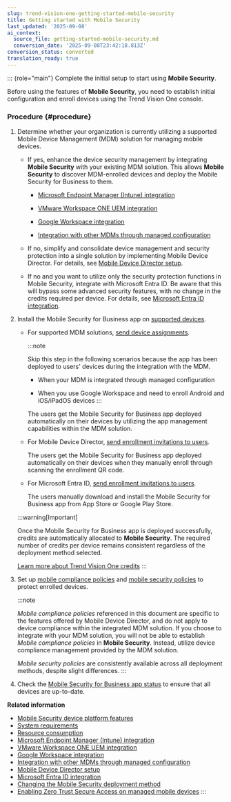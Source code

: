 ```yaml
---
slug: trend-vision-one-getting-started-mobile-security
title: Getting started with Mobile Security
last_updated: '2025-09-08'
ai_context:
  source_file: getting-started-mobile-security.md
  conversion_date: '2025-09-08T23:42:18.813Z'
conversion_status: converted
translation_ready: true
---
```


::: {role="main"}
Complete the initial setup to start using **Mobile Security**.

Before using the features of **Mobile Security**, you need to establish initial configuration and enroll devices using the Trend Vision One console.

### Procedure {#procedure}

1.  Determine whether your organization is currently utilizing a supported Mobile Device Management (MDM) solution for managing mobile devices.

    - If yes, enhance the device security management by integrating **Mobile Security** with your existing MDM solution. This allows **Mobile Security** to discover MDM-enrolled devices and deploy the Mobile Security for Business to them.

      - [Microsoft Endpoint Manager (Intune) integration](mem-intune-integration.mdx)

      - [VMware Workspace ONE UEM integration](vmware-workspace-one-uem.mdx)

      - [Google Workspace integration](google-workspace-integration.mdx)

      - [Integration with other MDMs through managed configuration](enroll-devices-managed-config.mdx)

    - If no, simplify and consolidate device management and security protection into a single solution by implementing Mobile Device Director. For details, see [Mobile Device Director setup](mobile-device-director-setup.mdx).

    - If no and you want to utilize only the security protection functions in Mobile Security, integrate with Microsoft Entra ID. Be aware that this will bypass some advanced security features, with no change in the credits required per device. For details, see [Microsoft Entra ID integration](integration-trend-vision.mdx).

2.  Install the Mobile Security for Business app on [supported devices](system-requirements-mobile.mdx).

    - For supported MDM solutions, [send device assignments](mobile-inventory.mdx).

      :::note

      Skip this step in the following scenarios because the app has been deployed to users' devices during the integration with the MDM.

      - When your MDM is integrated through managed configuration

      - When you use Google Workspace and need to enroll Android and iOS/iPadOS devices
      :::

      The users get the Mobile Security for Business app deployed automatically on their devices by utilizing the app management capabilities within the MDM solution.

    - For Mobile Device Director, [send enrollment invitations to users](setting-up-mobile-device-director.mdx).

      The users get the Mobile Security for Business app deployed automatically on their devices when they manually enroll through scanning the enrollment QR code.

    - For Microsoft Entra ID, [send enrollment invitations to users](mobile-inventory.mdx).

      The users manually download and install the Mobile Security for Business app from App Store or Google Play Store.

    :::warning[Important]

    Once the Mobile Security for Business app is deployed successfully, credits are automatically allocated to **Mobile Security**. The required number of credits per device remains consistent regardless of the deployment method selected.

    [Learn more about Trend Vision One credits](introducing-credit-based-licensing.mdx)
    :::

3.  Set up [mobile compliance policies](mobile-compliance-policies.mdx) and [mobile security policies](mobile-security-policies.mdx) to protect enrolled devices.

    :::note

    *Mobile compliance policies* referenced in this document are specific to the features offered by Mobile Device Director, and do not apply to device compliance within the integrated MDM solution. If you choose to integrate with your MDM solution, you will not be able to establish *Mobile compliance policies* in **Mobile Security**. Instead, utilize device compliance management provided by the MDM solution.

    *Mobile security policies* are consistently available across all deployment methods, despite slight differences.
    :::

4.  Check the [Mobile Security for Business app status](devices-tab.mdx) to ensure that all devices are up-to-date.

**Related information**

- [Mobile Security device platform features](mobile-security-platform-features.mdx)
- [System requirements](system-requirements-mobile.md "Mobile Security is compatible with Android, iOS/iPadOS, and ChromeOS operating systems. Find system requirements for each operating system below.")
- [Resource consumption](resource-consumption.md "Learn about the performance and resource consumption benchmarks of Mobile Security.")
- [Microsoft Endpoint Manager (Intune) integration](mem-intune-integration.md "Perform the integration to discover Microsoft Intune-enrolled mobile devices and deploy the Mobile Security for Business to the devices for increased visibility and management.")
- [VMware Workspace ONE UEM integration](vmware-workspace-one-uem.md "Perform the integration to discover VMware Workspace ONE UEM-enrolled mobile devices and deploy the Mobile Security for Business to the devices for increased visibility and management.")
- [Google Workspace integration](google-workspace-integration.md "Integrate Google Workspace with Mobile Security and deploy the Mobile Security for Business app to get increased visibility into your managed mobile devices.")
- [Integration with other MDMs through managed configuration](enroll-devices-managed-config.md "Mobile Security allows you to enroll devices managed by any MDM solution that supports managed configuration.")
- [Mobile Device Director setup](mobile-device-director-setup.md "Set up Mobile Device Director to streamline device management, compliance check, mobile security, and data protection in a single solution.")
- [Microsoft Entra ID integration](integration-trend-vision.md "Perform the integration to enable end users to authenticate with Microsoft Entra ID during mobile device enrollment.")
- [Changing the Mobile Security deployment method](changing-deployment-method.md "Adjust the Mobile Security deployment method to suit your organization's latest IT infrastructure.")
- [Enabling Zero Trust Secure Access on managed mobile devices](enabling-ztsa-mobile-devices.md "Use Zero Trust Secure Access features to control web and private resource access on compatible managed mobile devices.")
:::
